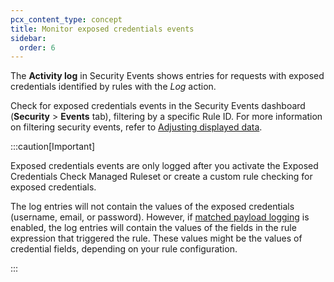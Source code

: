 ```yaml
---
pcx_content_type: concept
title: Monitor exposed credentials events
sidebar:
  order: 6
---
```



<Render file="leaked-credentials-recommend-detection" />

The **Activity log** in Security Events shows entries for requests with exposed credentials identified by rules with the _Log_ action.

Check for exposed credentials events in the Security Events dashboard (**Security** > **Events** tab), filtering by a specific Rule ID. For more information on filtering security events, refer to [Adjusting displayed data](/waf/analytics/security-events/paid-plans/#adjusting-displayed-data).

:::caution[Important]

Exposed credentials events are only logged after you activate the Exposed Credentials Check Managed Ruleset or create a custom rule checking for exposed credentials.

The log entries will not contain the values of the exposed credentials (username, email, or password). However, if [matched payload logging](/waf/managed-rules/payload-logging/) is enabled, the log entries will contain the values of the fields in the rule expression that triggered the rule. These values might be the values of credential fields, depending on your rule configuration.

:::
